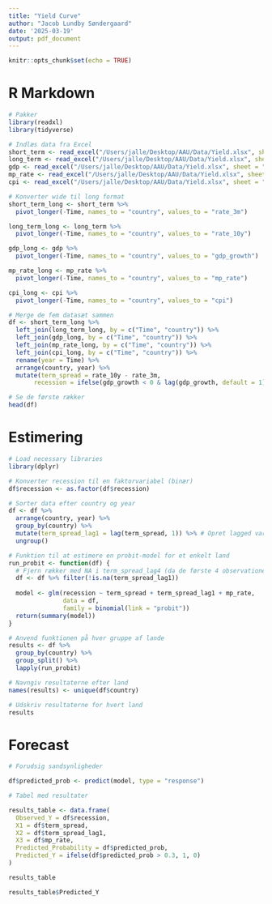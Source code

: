 ```yaml
---
title: "Yield Curve"
author: "Jacob Lundby Søndergaard"
date: '2025-03-19'
output: pdf_document
---
```


```r
knitr::opts_chunk$set(echo = TRUE)
```

# R Markdown

```r
# Pakker
library(readxl)
library(tidyverse)

# Indlæs data fra Excel
short_term <- read_excel("/Users/jalle/Desktop/AAU/Data/Yield.xlsx", sheet = "Short-term")
long_term <- read_excel("/Users/jalle/Desktop/AAU/Data/Yield.xlsx", sheet = "Long-term")
gdp <- read_excel("/Users/jalle/Desktop/AAU/Data/Yield.xlsx", sheet = "GDP")
mp_rate <- read_excel("/Users/jalle/Desktop/AAU/Data/Yield.xlsx", sheet = "MPRate")
cpi <- read_excel("/Users/jalle/Desktop/AAU/Data/Yield.xlsx", sheet = "Inflation")

# Konverter wide til long format
short_term_long <- short_term %>%
  pivot_longer(-Time, names_to = "country", values_to = "rate_3m")

long_term_long <- long_term %>%
  pivot_longer(-Time, names_to = "country", values_to = "rate_10y")

gdp_long <- gdp %>%
  pivot_longer(-Time, names_to = "country", values_to = "gdp_growth")

mp_rate_long <- mp_rate %>%
  pivot_longer(-Time, names_to = "country", values_to = "mp_rate")

cpi_long <- cpi %>%
  pivot_longer(-Time, names_to = "country", values_to = "cpi")

# Merge de fem datasæt sammen
df <- short_term_long %>%
  left_join(long_term_long, by = c("Time", "country")) %>%
  left_join(gdp_long, by = c("Time", "country")) %>%
  left_join(mp_rate_long, by = c("Time", "country")) %>%
  left_join(cpi_long, by = c("Time", "country")) %>%
  rename(year = Time) %>%
  arrange(country, year) %>%
  mutate(term_spread = rate_10y - rate_3m,
       recession = ifelse(gdp_growth < 0 & lag(gdp_growth, default = 1) < 0, 1, 0))

# Se de første rækker
head(df)
```
# Estimering

```r
# Load necessary libraries
library(dplyr)

# Konverter recession til en faktorvariabel (binær)
df$recession <- as.factor(df$recession)

# Sorter data efter country og year
df <- df %>%
  arrange(country, year) %>%
  group_by(country) %>%
  mutate(term_spread_lag1 = lag(term_spread, 1)) %>% # Opret lagged variabel
  ungroup()

# Funktion til at estimere en probit-model for et enkelt land
run_probit <- function(df) {
  # Fjern rækker med NA i term_spread_lag4 (da de første 4 observationer for hvert land vil være NA)
  df <- df %>% filter(!is.na(term_spread_lag1))
  
  model <- glm(recession ~ term_spread + term_spread_lag1 + mp_rate, 
               data = df, 
               family = binomial(link = "probit"))
  return(summary(model))
}

# Anvend funktionen på hver gruppe af lande
results <- df %>%
  group_by(country) %>%
  group_split() %>%
  lapply(run_probit)

# Navngiv resultaterne efter land
names(results) <- unique(df$country)

# Udskriv resultaterne for hvert land
results
```

# Forecast


```r
# Forudsig sandsynligheder

df$predicted_prob <- predict(model, type = "response")

# Tabel med resultater

results_table <- data.frame(
  Observed_Y = df$recession,
  X1 = df$term_spread,
  X2 = df$term_spread_lag1,
  X3 = df$mp_rate,
  Predicted_Probability = df$predicted_prob,
  Predicted_Y = ifelse(df$predicted_prob > 0.3, 1, 0)
)

results_table

results_table$Predicted_Y

```


